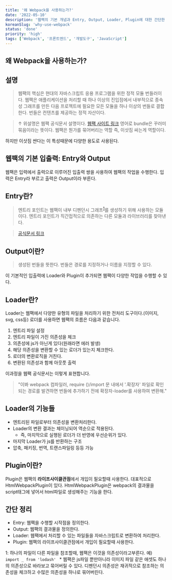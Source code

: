 ```yaml
---
title: '왜 Webpack을 사용하는가?'
date: '2022-05-10'
description: '웹팩의 기본 개념과 Entry, Output, Loader, Plugin에 대한 간단한 설명'
koreanSlug: 'why-use-webpack'
status: 'done'
priority: 'high'
tags: ['Webpack', '프론트엔드', '개발도구', 'JavaScript']
---
```



## 왜 Webpack을 사용하는가?

## 설명

> 웹팩의 핵심은 현대의 자바스크립트 응용 프로그램을 위한 정적 모듈 번들러이다.
> 웹팩은 애플리케이션을 처리할 때 하나 이상의 진입점에서 내부적으로 종속성 그래프를 만든 다음 프로젝트에 필요한 모든 모듈을 하나 이상의 번들로 결합한다. 번들은 컨텐츠를 제공하는 정적 자산이다.

> ↑ 위설명은 웹팩 공식문서 설명이다. [웹팩 사이트 링크](https://webpack.js.org/concepts/)
> 영어로 bundle은 꾸러미 묶음이라는 뜻이다. 웹팩은 뭔가를 묶어버리는 역할 즉, 이삿짐 싸는게 역할이다.

하지만 이삿짐 싼다는 이 특성때문에 다양한 용도로 사용된다.

## 웹팩의 기본 입출력: Entry와 Output

웹팩은 입력에서 출력으로 이루어진 입출력 쌍을 사용하여 웹팩의 작업을 수행한다.
입력은 Entry라 부르고 출력은 Output이라 부른다.

## Entry란?
> 엔트리 포인트는 웹팩이 내부 디펜던시 그래프<sup>[1](#1)</sup>를 생성하기 위해 사용하는 모듈이다. 엔트리 포인트가 직간접적으로 의존하는 다른 모듈과 라이브러리를 찾아낸다.

> [공식문서 링크](https://webpack.kr/concepts/#entry)

## Output이란?
> 생성된 번들을 뜻한다. 번들은 경로를 지정하거나 이름을 지정할 수 있다.

이 기본적인 입출력에 Loader와 Plugin이 추가되면 웹팩이 다양한 작업을 수행할 수 있다.

## Loader란?

Loader는 웹팩에서 다양한 유형의 파일을 처리하기 위한 전처리 도구이다.(이미지, svg, css등)
로더를 사용하면 웹팩의 흐름은 다음과 같습니다.

1. 엔트리 파일 설정
2. 엔트리 파일이 가진 의존성을 체크
3. 의존성에 js가 아닌게 있다(원래라면 에러 발생)
4. 해당 의존성을 변환할 수 있는 로더가 있는지 체크한다.
5. 로더의 변환로직을 거친다.
6. 변환된 의존성과 함께 아웃풋 출력

이과정을 웹팩 공식문서는 이렇게 표현합니다.
> "이봐 webpack 컴파일러, require ()/import 문 내에서 '.확장자' 파일로 확인되는 경로를 발견하면 번들에 추가하기 전에 확장자-loader를 사용하여 변환해."

## Loader의 기능들

- 엔트리된 파일로부터 의존성을 변환처리한다.
- Loader의 변환 결과는 체이닝되어 역순으로 적용된다.
  - 즉, 마지막으로 실행된 로더가 더 반영에 우선순위가 있다.
- 마지막 Loader가 js를 반환하는 구조
- 압축, 패키징, 번역, 트랜스파일링 등등 가능

## Plugin이란?

Plugin은 웹팩의 **라이프사이클관점**에서 개입이 필요할때 사용한다.
대표적으로 HtmlWebpackPlugin이 있다. 
HtmlWebpackPlugin은 webpack의 결과물을 script태그에 넣어서 html파일로 생성해주는 기능을 한다.

## 간단 정리
- Entry: 웹팩을 수행할 시작점을 정의한다.
- Output: 웹팩의 결과물을 정의한다.
- Loader: 웹팩에서 처리할 수 있는 파일들을 자바스크립트로 변환하여 처리한다.
- Plugin: 웹팩의 라이프사이클관점에서 개입이 필요할때 사용한다.

<a id="1">1</a>: 하나의 파일이 다른 파일을 참조할때, 웹팩은 이것을 의존성이라고부른다. 예) <code>import _ from 'lodash' </code> * 웹팩은 js파일 뿐만아니라 이미지 파일 같은 애셋도 하나의 의존성으로 바라보고 묶어버릴 수 있다. 디펜던시 의존성은 재귀적으로 참조하는 의존성을 체크하고 수많은 의존성을 하나로 묶어버린다.
